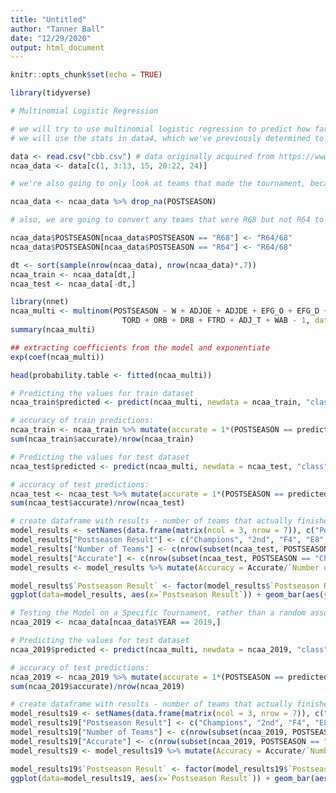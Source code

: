 ---
title: "Untitled"
author: "Tanner Ball"
date: "12/29/2020"
output: html_document
---

```{r setup, include=FALSE}
knitr::opts_chunk$set(echo = TRUE)
```

```{r}
library(tidyverse)
```

```{r}
# Multinomial Logistic Regression

# we will try to use multinomial logistic regression to predict how far a team will go in the ncaa tournament.
# we will use the stats in data4, which we've previously determined to all be significant (with the exception of Games Played (G)), as well as some variables that will serve as context later, but not be part of the model.

data <- read.csv("cbb.csv") # data originally acquired from https://www.kaggle.com/andrewsundberg/college-basketball-dataset
ncaa_data <- data[c(1, 3:13, 15, 20:22, 24)]

# we're also going to only look at teams that made the tournament, because the sheer number of non-tournament teams could throw things off.

ncaa_data <- ncaa_data %>% drop_na(POSTSEASON) 

# also, we are going to convert any teams that were R68 but not R64 to be considered the same, because for all intents and purposes, they are. R68 is simply the play-in round to R64, and it is a relatively new development and there are so few teams in that category that I really don't see the point in considering them differently.

ncaa_data$POSTSEASON[ncaa_data$POSTSEASON == "R68"] <- "R64/68"
ncaa_data$POSTSEASON[ncaa_data$POSTSEASON == "R64"] <- "R64/68"

dt <- sort(sample(nrow(ncaa_data), nrow(ncaa_data)*.7))
ncaa_train <- ncaa_data[dt,]
ncaa_test <- ncaa_data[-dt,]

library(nnet)
ncaa_multi <- multinom(POSTSEASON ~ W + ADJOE + ADJDE + EFG_O + EFG_D + TOR + 
                         TORD + ORB + DRB + FTRD + ADJ_T + WAB - 1, data = ncaa_train)
summary(ncaa_multi)

## extracting coefficients from the model and exponentiate
exp(coef(ncaa_multi))

head(probability.table <- fitted(ncaa_multi))

# Predicting the values for train dataset
ncaa_train$predicted <- predict(ncaa_multi, newdata = ncaa_train, "class")

# accuracy of train predictions:
ncaa_train <- ncaa_train %>% mutate(accurate = 1*(POSTSEASON == predicted))
sum(ncaa_train$accurate)/nrow(ncaa_train)

# Predicting the values for test dataset
ncaa_test$predicted <- predict(ncaa_multi, newdata = ncaa_test, "class")

# accuracy of test predictions:
ncaa_test <- ncaa_test %>% mutate(accurate = 1*(POSTSEASON == predicted))
sum(ncaa_test$accurate)/nrow(ncaa_test)

# create dataframe with results - number of teams that actually finished in each way, and the number of teams we correctly predicted to finish in that way
model_results <- setNames(data.frame(matrix(ncol = 3, nrow = 7)), c("Postseason Result", "Number of Teams", "Accurate"))
model_results["Postseason Result"] <- c("Champions", "2nd", "F4", "E8", "S16", "R32", "R64/68")
model_results["Number of Teams"] <- c(nrow(subset(ncaa_test, POSTSEASON == "Champions")), nrow(subset(ncaa_test, POSTSEASON == "2ND")), nrow(subset(ncaa_test, POSTSEASON == "F4")), nrow(subset(ncaa_test, POSTSEASON == "E8")),   nrow(subset(ncaa_test, POSTSEASON == "S16")), nrow(subset(ncaa_test, POSTSEASON == "R32")), nrow(subset(ncaa_test, POSTSEASON == "R64/68")))
model_results["Accurate"] <- c(nrow(subset(ncaa_test, POSTSEASON == "Champions" & accurate == 1)), nrow(subset(ncaa_test, POSTSEASON == "2ND" & accurate == 1)), nrow(subset(ncaa_test, POSTSEASON == "F4" & accurate == 1)), nrow(subset(ncaa_test, POSTSEASON == "E8" & accurate == 1)), nrow(subset(ncaa_test, POSTSEASON == "S16" & accurate == 1)), nrow(subset(ncaa_test, POSTSEASON == "R32" & accurate == 1)), nrow(subset(ncaa_test, POSTSEASON == "R64/68" & accurate == 1)))
model_results <- model_results %>% mutate(Accuracy = Accurate/`Number of Teams`)

model_results$`Postseason Result` <- factor(model_results$`Postseason Result`,levels = c("Champions", "2nd", "F4", "E8", "S16", "R32", "R64/68"))
ggplot(data=model_results, aes(x=`Postseason Result`)) + geom_bar(aes(y=`Number of Teams`), stat="identity", position="identity", alpha=.3, fill='lightblue', color='lightblue4') + geom_text(aes(y = `Number of Teams`, label = `Number of Teams`), vjust = -0.5) + geom_bar(aes(y=Accurate), stat="identity", position="identity", alpha=.8, fill='pink', color='red') + geom_text(aes(y = Accurate, label = round(Accuracy, 2)), vjust = 1.25) + ggtitle("Model Results on Test Data - Number of Teams and Percentage Correctly\nPredicted for each possible NCAA Tournament Finish")
```

```{r}
# Testing the Model on a Specific Tournament, rather than a random assortment of Tournament Teams
ncaa_2019 <- ncaa_data[ncaa_data$YEAR == 2019,]

# Predicting the values for test dataset
ncaa_2019$predicted <- predict(ncaa_multi, newdata = ncaa_2019, "class")

# accuracy of test predictions:
ncaa_2019 <- ncaa_2019 %>% mutate(accurate = 1*(POSTSEASON == predicted))
sum(ncaa_2019$accurate)/nrow(ncaa_2019)

# create dataframe with results - number of teams that actually finished in each way, and the number of teams we correctly predicted to finish in that way
model_results19 <- setNames(data.frame(matrix(ncol = 3, nrow = 7)), c("Postseason Result", "Number of Teams", "Accurate"))
model_results19["Postseason Result"] <- c("Champions", "2nd", "F4", "E8", "S16", "R32", "R64/68")
model_results19["Number of Teams"] <- c(nrow(subset(ncaa_2019, POSTSEASON == "Champions")), nrow(subset(ncaa_2019, POSTSEASON == "2ND")), nrow(subset(ncaa_2019, POSTSEASON == "F4")), nrow(subset(ncaa_2019, POSTSEASON == "E8")),   nrow(subset(ncaa_2019, POSTSEASON == "S16")), nrow(subset(ncaa_2019, POSTSEASON == "R32")), nrow(subset(ncaa_2019, POSTSEASON == "R64/68")))
model_results19["Accurate"] <- c(nrow(subset(ncaa_2019, POSTSEASON == "Champions" & accurate == 1)), nrow(subset(ncaa_2019, POSTSEASON == "2ND" & accurate == 1)), nrow(subset(ncaa_2019, POSTSEASON == "F4" & accurate == 1)), nrow(subset(ncaa_2019, POSTSEASON == "E8" & accurate == 1)), nrow(subset(ncaa_2019, POSTSEASON == "S16" & accurate == 1)), nrow(subset(ncaa_2019, POSTSEASON == "R32" & accurate == 1)), nrow(subset(ncaa_2019, POSTSEASON == "R64/68" & accurate == 1)))
model_results19 <- model_results19 %>% mutate(Accuracy = Accurate/`Number of Teams`)

model_results19$`Postseason Result` <- factor(model_results19$`Postseason Result`,levels = c("Champions", "2nd", "F4", "E8", "S16", "R32", "R64/68"))
ggplot(data=model_results19, aes(x=`Postseason Result`)) + geom_bar(aes(y=`Number of Teams`), stat="identity", position="identity", alpha=.3, fill='lightblue', color='lightblue4') + geom_text(aes(y = `Number of Teams`, label = `Number of Teams`), vjust = -0.5) + geom_bar(aes(y=Accurate), stat="identity", position="identity", alpha=.8, fill='pink', color='red') + geom_text(aes(y = Accurate, label = round(Accuracy, 2)), vjust = 1.25) + ggtitle("Model Results on 2019 NCAA Tournament")
```
